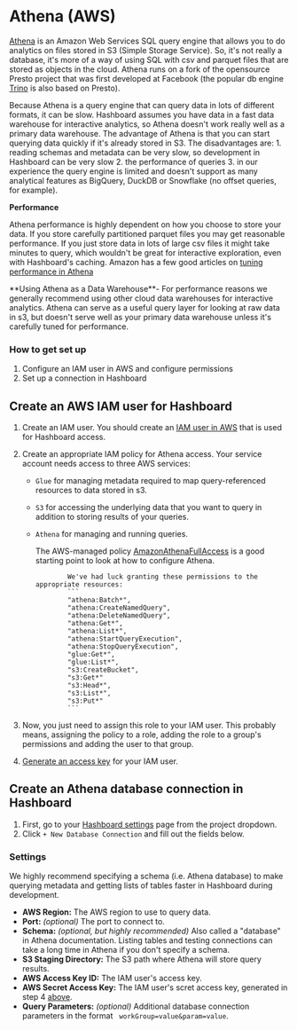 
# Athena (AWS)

[Athena](https://aws.amazon.com/athena/) is an Amazon Web Services SQL query
engine that allows you to do analytics on files stored in S3 (Simple Storage
Service). So, it's not really a database, it's more of a way of using SQL with
csv and parquet files that are stored as objects in the cloud. Athena runs on a
fork of the opensource Presto project that was first developed at Facebook (the
popular db engine [Trino](https://trino.io/) is also based on Presto).


Because Athena is a query engine that can query data in lots of different
formats, it can be slow. Hashboard assumes you have data in a fast data warehouse
for interactive analytics, so Athena doesn't work really well as a primary data
warehouse. The advantage of Athena is that you can start querying data quickly
if it's already stored in S3. The disadvantages are: 1. reading schemas and
metadata can be very slow, so development in Hashboard can be very slow 2. the
performance of queries 3. in our experience the query engine is limited and
doesn't support as many analytical features as BigQuery, DuckDB or Snowflake (no
offset queries, for example).

**Performance**

Athena performance is highly dependent on how you choose to store your data. If
you store carefully partitioned parquet files you may get reasonable
performance. If you just store data in lots of large csv files it might take
minutes to query, which wouldn't be great for interactive exploration, even with
Hashboard's caching. Amazon has a few good articles on
[tuning performance in Athena](https://docs.aws.amazon.com/athena/latest/ug/performance-tuning.html)

<Callout type="warning">
  **Using Athena as a Data Warehouse**- For performance reasons we generally
  recommend using other cloud data warehouses for interactive analytics. Athena
  can serve as a useful query layer for looking at raw data in s3, but doesn't
  serve well as your primary data warehouse unless it's carefully tuned for
  performance.
</Callout>

### How to get set up

1.  Configure an IAM user in AWS and configure permissions
2.  Set up a connection in Hashboard

## Create an AWS IAM user for Hashboard

1.  Create an IAM user. You should create an
    [IAM user in AWS](https://docs.aws.amazon.com/IAM/latest/UserGuide/id_users.html)
    that is used for Hashboard access.
2.  Create an appropriate IAM policy for Athena access. Your service account
    needs access to three AWS services:

    - `Glue` for managing metadata required to map query-referenced resources to data
      stored in s3.
    - `S3` for accessing the underlying data that you want to query in addition to
      storing results of your queries.
    - `Athena` for managing and running queries.

      The AWS-managed policy
      [AmazonAthenaFullAccess](https://docs.aws.amazon.com/athena/latest/ug/managed-policies.html)
      is a good starting point to look at how to configure Athena.

                  We've had luck granting these permissions to the appropriate resources:
                  ```
                  "athena:Batch*",
                  "athena:CreateNamedQuery",
                  "athena:DeleteNamedQuery",
                  "athena:Get*",
                  "athena:List*",
                  "athena:StartQueryExecution",
                  "athena:StopQueryExecution",
                  "glue:Get*",
                  "glue:List*",
                  "s3:CreateBucket",
                  "s3:Get*"
                  "s3:Head*",
                  "s3:List*",
                  "s3:Put*"
                  ```

3.  Now, you just need to assign this role to your IAM user. This probably
    means, assigning the policy to a role, adding the role to a group's
    permissions and adding the user to that group.
4.  [Generate an access key](https://aws.amazon.com/premiumsupport/knowledge-center/create-access-key/)
    for your IAM user.

## Create an Athena database connection in Hashboard

1. First, go to your
   [Hashboard settings](https://hashboard.com/app/p/settings#database_connections) page
   from the project dropdown.
2. Click `+ New Database Connection` and fill out the fields below.

### Settings

<Callout>
  We highly recommend specifying a schema (i.e. Athena database) to make
  querying metadata and getting lists of tables faster in Hashboard during
  development.
</Callout>

- **AWS Region:** The AWS region to use to query data.
- **Port:** _(optional)_ The port to connect to.
- **Schema:** _(optional, but highly recommended)_ Also called a "database" in Athena documentation. Listing tables and
  testing connections can take a long time in Athena if you don't specify a
  schema.
- **S3 Staging Directory:** The S3 path where Athena will store query results.
- **AWS Access Key ID:** The IAM user's access key.
- **AWS Secret Access Key:** The IAM user's scret access key, generated in step
  4 [above](/docs/database-connections/athena#create-an-aws-iam-user-for-hashboard).
- **Query Parameters:** _(optional)_ Additional database connection parameters in the format
  ` workGroup=value&param=value`.
